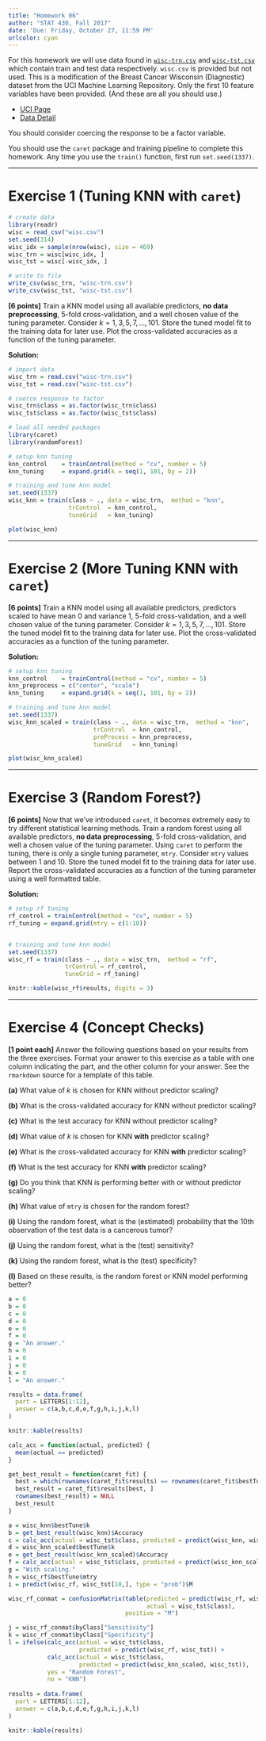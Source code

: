 ```yaml
---
title: "Homework 06"
author: "STAT 430, Fall 2017"
date: 'Due: Friday, October 27, 11:59 PM'
urlcolor: cyan
---
```



For this homework we will use data found in [`wisc-trn.csv`](wisc-trn.csv) and [`wisc-tst.csv`](wisc-tst.csv) which contain train and test data respectively. `wisc.csv` is provided but not used. This is a modification of the Breast Cancer Wisconsin (Diagnostic) dataset from the UCI Machine Learning Repository. Only the first 10 feature variables have been provided. (And these are all you should use.)

- [UCI Page](https://archive.ics.uci.edu/ml/datasets/Breast+Cancer+Wisconsin+(Diagnostic))
- [Data Detail](https://archive.ics.uci.edu/ml/machine-learning-databases/breast-cancer-wisconsin/wdbc.names)

You should consider coercing the response to be a factor variable. 

You should use the `caret` package and training pipeline to complete this homework. Any time you use the `train()` function, first run `set.seed(1337)`.

***

# Exercise 1 (Tuning KNN with `caret`)

```r
# create data
library(readr)
wisc = read_csv("wisc.csv")
set.seed(314)
wisc_idx = sample(nrow(wisc), size = 469)
wisc_trn = wisc[wisc_idx, ]
wisc_tst = wisc[-wisc_idx, ]

# write to file
write_csv(wisc_trn, "wisc-trn.csv")
write_csv(wisc_tst, "wisc-tst.csv")
```

**[6 points]** Train a KNN model using all available predictors, **no data preprocessing**, 5-fold cross-validation, and a well chosen value of the tuning parameter. Consider $k = 1, 3, 5, 7, \ldots, 101$. Store the tuned model fit to the training data for later use. Plot the cross-validated accuracies as a function of the tuning parameter.

**Solution:**

```r
# import data
wisc_trn = read.csv("wisc-trn.csv")
wisc_tst = read.csv("wisc-tst.csv")
```

```r
# coerce response to factor
wisc_trn$class = as.factor(wisc_trn$class)
wisc_tst$class = as.factor(wisc_tst$class)
```

```r
# load all needed packages
library(caret)
library(randomForest)
```

```r
# setup knn tuning
knn_control    = trainControl(method = "cv", number = 5)
knn_tuning     = expand.grid(k = seq(1, 101, by = 2))

# training and tune knn model
set.seed(1337)
wisc_knn = train(class ~ ., data = wisc_trn,  method = "knn",
                 trControl  = knn_control,
                 tuneGrid   = knn_tuning)
```

```r
plot(wisc_knn)
```

***

# Exercise 2 (More Tuning KNN with `caret`)

**[6 points]** Train a KNN model using all available predictors, predictors scaled to have mean 0 and variance 1, 5-fold cross-validation, and a well chosen value of the tuning parameter. Consider $k = 1, 3, 5, 7, \ldots, 101$. Store the tuned model fit to the training data for later use. Plot the cross-validated accuracies as a function of the tuning parameter.

**Solution:**

```r
# setup knn tuning
knn_control    = trainControl(method = "cv", number = 5)
knn_preprocess = c("center", "scale")
knn_tuning     = expand.grid(k = seq(1, 101, by = 2))

# training and tune knn model
set.seed(1337)
wisc_knn_scaled = train(class ~ ., data = wisc_trn,  method = "knn",
                        trControl  = knn_control,
                        preProcess = knn_preprocess,
                        tuneGrid   = knn_tuning)
```

```r
plot(wisc_knn_scaled)
```

***

# Exercise 3 (Random Forest?)

**[6 points]** Now that we've introduced `caret`, it becomes extremely easy to try different statistical learning methods. Train a random forest using all available predictors, **no data preprocessing**, 5-fold cross-validation, and well a chosen value of the tuning parameter. Using `caret` to perform the tuning, there is only a single tuning parameter, `mtry`. Consider `mtry` values between 1 and 10. Store the tuned model fit to the training data for later use. Report the cross-validated accuracies as a function of the tuning parameter using a well formatted table.

**Solution:**

```r
# setup rf tuning
rf_control = trainControl(method = "cv", number = 5)
rf_tuning = expand.grid(mtry = c(1:10))


# training and tune knn model
set.seed(1337)
wisc_rf = train(class ~ ., data = wisc_trn,  method = "rf",
                trControl = rf_control,
                tuneGrid = rf_tuning)
```

```r
knitr::kable(wisc_rf$results, digits = 3)
```

***

# Exercise 4 (Concept Checks)

**[1 point each]** Answer the following questions based on your results from the three exercises. Format your answer to this exercise as a table with one column indicating the part, and the other column for your answer. See the `rmarkdown` source for a template of this table.

**(a)** What value of $k$ is chosen for KNN without predictor scaling?

**(b)** What is the cross-validated accuracy for KNN without predictor scaling?

**(c)** What is the test accuracy for KNN without predictor scaling?

**(d)** What value of $k$ is chosen for KNN **with** predictor scaling?

**(e)** What is the cross-validated accuracy for KNN **with** predictor scaling?

**(f)** What is the test accuracy for KNN **with** predictor scaling?

**(g)** Do you think that KNN is performing better with or without predictor scaling?

**(h)** What value of `mtry` is chosen for the random forest?

**(i)** Using the random forest, what is the (estimated) probability that the 10th observation of the test data is a cancerous tumor?

**(j)** Using the random forest, what is the (test) sensitivity?

**(k)** Using the random forest, what is the (test) specificity?

**(l)** Based on these results, is the random forest or KNN model performing better?

```r
a = 0
b = 0
c = 0
d = 0
e = 0
f = 0
g = "An answer."
h = 0
i = 0
j = 0
k = 0
l = "An answer."

results = data.frame(
  part = LETTERS[1:12],
  answer = c(a,b,c,d,e,f,g,h,i,j,k,l)
)

knitr::kable(results)
```

```r
calc_acc = function(actual, predicted) {
  mean(actual == predicted)
}
```

```r
get_best_result = function(caret_fit) {
  best = which(rownames(caret_fit$results) == rownames(caret_fit$bestTune))
  best_result = caret_fit$results[best, ]
  rownames(best_result) = NULL
  best_result
}
```

```r
a = wisc_knn$bestTune$k
b = get_best_result(wisc_knn)$Accuracy
c = calc_acc(actual = wisc_tst$class, predicted = predict(wisc_knn, wisc_tst))
d = wisc_knn_scaled$bestTune$k
e = get_best_result(wisc_knn_scaled)$Accuracy
f = calc_acc(actual = wisc_tst$class, predicted = predict(wisc_knn_scaled, wisc_tst))
g = "With scaling."
h = wisc_rf$bestTune$mtry
i = predict(wisc_rf, wisc_tst[10,], type = "prob")$M

wisc_rf_conmat = confusionMatrix(table(predicted = predict(wisc_rf, wisc_tst),
                                       actual = wisc_tst$class),
                                 positive = "M")

j = wisc_rf_conmat$byClass["Sensitivity"]
k = wisc_rf_conmat$byClass["Specificity"]
l = ifelse(calc_acc(actual = wisc_tst$class, 
                    predicted = predict(wisc_rf, wisc_tst)) > 
           calc_acc(actual = wisc_tst$class, 
                    predicted = predict(wisc_knn_scaled, wisc_tst)),
           yes = "Random Forest",
           no = "KNN")
  
results = data.frame(
  part = LETTERS[1:12],
  answer = c(a,b,c,d,e,f,g,h,i,j,k,l)
)

knitr::kable(results)
```
